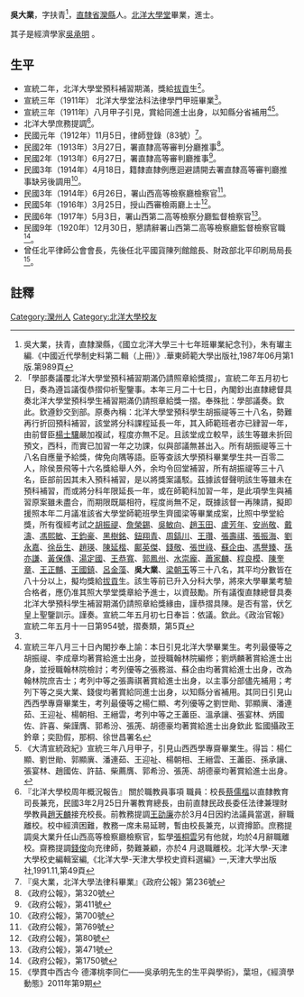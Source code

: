 {{明清人物信息框
| 姓名 = 吳大業
| 原名 =
| 圖片名稱=  
| 圖片大小 = 220px
| 圖片說明 =  
| 最高職務 = 
| 國家 =  
| 爵位 =
| 籍貫 = [[直隸省|直隸省]][[灤縣|灤縣]]
| 族裔 =  
| 旗籍 =  
| 字號 = 字扶青
| 諡號 = 
| 出生日期 = 
| 出生地點 =
| 逝世日期 =  
| 逝世地點 = 
| 墓葬 = 
| 配偶 =  
| 親屬 = 子[[吳承明|吳承明]]  
| 出身 = 
* 宣統三年進士出身
| 經歷 = 
| 著作 =  
*
*
*
}}
'''吳大業'''{{BD|？年||？年||catIdx=W吳大業}}，字扶青<ref name="紀念刊"> 吳大業，扶青，直隸灤縣，《國立北洋大學三十七年班畢業紀念刊》，朱有瓛主編.《中國近代學制史料第二輯（上冊）》.華東師範大學出版社,1987年06月第1版.第989頁</ref>，[[直隸省|直隸省]][[灤縣|灤縣]]人。[[北洋大學堂|北洋大學堂]]畢業，進士。

其子是經濟學家[[吳承明|吳承明]] 。
<!-- 檔案不存在 [[File:吳大業.jpg|thumb]] -->
== 生平 ==
* 宣統二年，北洋大學堂預科補習期滿，獎給[[拔貢|拔貢]]生<ref>「學部奏議覆北洋大學堂預科補習期滿仍請照章給獎摺」，宣統二年五月初七日，奏為遵旨議復恭摺仰祈聖鑒事。本年三月二十七日，內閣鈔出直隸總督具奏北洋大學堂預科學生補習期滿仍請照章給獎一摺。奉殊批：學部議奏。欽此。欽遵鈔交到部。原奏內稱：北洋大學堂預科學生胡振禔等三十八名，勢難再行折回預科補習，該堂將分科課程延長一年，其入師範班者亦已肄習一年，由前督臣[[楊士驤|楊士驤]]嚴加複試，程度亦無不足。且該堂成立較早，該生等雖未折回預文，西科，而實已加習一年之功課，似與部議無甚出入。所有胡振禔等三十八名自應量予給獎，俾免向隅等語。臣等查該大學預科畢業學生共一百零二人，除侯景飛等十六名獎給舉人外，余均令回堂補習，所有胡振禔等三十八名，臣部前因其未入預科補習，是以將獎案議駁。茲據該督聲明該生等雖未在預科補習，而或將分科年限延長一年，或在師範科加習一年，是此項學生與補習原案雖未盡合，而期限既屬相符，程度尚無不足，既據該督一再陳請，擬即援照本年二月議准該省大學堂師範班學生齊國梁等畢業成案，比照中學堂給獎，所有復經考試之[[胡振禔|胡振禔]]、[[詹榮錫|詹榮錫]]、[[吳敏向|吳敏向]]、[[趙玉田|趙玉田]]、[[盧芳年|盧芳年]]、[[安尚敬|安尚敬]]、[[戴濤|戴濤]]、[[馮熙敏|馮熙敏]]、[[王鈞豪|王鈞豪]]、[[黑樹銘|黑樹銘]]、[[鈕翔青|鈕翔青]]、[[周鎬川|周鎬川]]、[[王瓚|王瓚]]、[[張壽祺|張壽祺]]、[[張振海|張振海]]、[[劉永嘉|劉永嘉]]、[[徐岳生|徐岳生]]、[[趙瑛|趙瑛]]、[[陳延楷|陳延楷]]、[[鄺英傑|鄺英傑]]、[[錢敬|錢敬]]、[[張世祿|張世祿]]、[[蘇企由|蘇企由]]、[[馮譽臻|馮譽臻]]、[[孫亦謙|孫亦謙]]、[[黃保傳|黃保傳]]、[[湯定國|湯定國]]、[[王恭寬|王恭寬]]、[[郭鳳州|郭鳳州]]、[[水崇龐|水崇龐]]、[[蕭家麟|蕭家麟]]、[[程良模|程良模]]、[[陳奎章|陳奎章]]、[[王正黼|王正黼]]、[[王國鎮|王國鎮]]、[[呂金藻|呂金藻]]、'''吳大業'''、[[梁朝玉|梁朝玉]]等三十八名，其平均分數皆在八十分以上，擬均獎給[[拔貢|拔貢]]生。該生等前已升入分科大學，將來大學畢業考驗合格者，應仍准其照大學堂獎章給予進士，以資鼓勵。所有議復直隸總督具奏北洋大學預科學生補習期滿仍請照章給獎緣由，謹恭摺具陳。是否有當，伏乞皇上聖鑒訓示。謹奏。宣統二年五月初七日奉旨：依議。欽此。《政治官報》宣統二年五月十一日第954號，摺奏類，第5頁</ref>。
* 宣統三年（1911年） 北洋大學堂法科法律學門甲班畢業<ref name="紀念刊" />。
* 宣統三年（1911年）八月甲子引見，賞給同進士出身，以知縣分省補用<ref>宣統三年八月三十日內閣抄奉上諭：本日引見北洋大學畢業生。考列最優等之胡振禔、李成章均著賞給進士出身，並授職翰林院編修；劉炳麟著賞給進士出身，並授職翰林院檢討；考列優等之張務滋、蘇企由均著賞給進士出身，改為翰林院庶吉士；考列中等之張壽祺著賞給進士出身，以主事分部儘先補用；考列下等之吳大業、錢俊均著賞給同進士出身，以知縣分省補用。其同日引見山西西學專齋畢業生，考列最優等之楊仁顯、考列優等之劉世勛、郭顯廙、潘連茹、王迎祉、楊朝相、王縉雲，考列中等之王藎臣、溫承讓、張宴林、炳國佐、許喜、柴謹膺、郭希汾、張箎、胡德豪均著賞給進士出身欽此 監國攝政王鈐章；奕劻假，那桐、徐世昌署名</ref><ref>《大清宣統政紀》宣統三年八月甲子，引見山西西學專齋畢業生。得旨：楊仁顯、劉世勛、郭顯廙、潘連茹、王迎祉、楊朝相、王縉雲、王藎臣、孫承讓、張宴林、趙國佐、許喆、柴薦膺、郭希汾、張箎、胡德豪均著賞給進士出身。</ref>。
* 北洋大學庶務提調<ref>『北洋大學校周年概況報告』 關於職教員事項 職員：校長[[蔡儒楷|蔡儒楷]]以直隸教育司長兼充，民國3年2月25日升署教育總長，由前直隸民政長委任法律兼理財學教員[[趙天麟|趙天麟]]接充校長。前教務提調[[王劭廉|王劭廉]]亦於3月4日因約法議員當選，辭職離校。校中經濟困難，教務一席未易延聘，暫由校長兼充，以資撙節。庶務提調吳大業升任山西高等檢察廳檢察官，監學[[張桐雲|張桐雲]]另有他就，均於4月辭職離校。齋務提調[[錢俊|錢俊]]向充律師，勢難兼顧，亦於4 月退職離校。北洋大學-天津大學校史編輯室編,《北洋大學-天津大學校史資料選編》一,天津大學出版社,1991.11,第49頁</ref>。
* 民國元年（1912年）11月5日，律師登錄（83號）<ref>『吳大業，北洋大學法律科畢業』《政府公報》第236號</ref>。
* 民國2年（1913年）3月27日，署直隸高等審判分廳推事<ref>《政府公報》，第320號</ref>。
* 民國2年（1913年）6月27日，署直隸高等審判廳推事<ref>《政府公報》，第411號</ref>。
* 民國3年（1914年）4月18日，籍隸直隸例應迴避請開去署直隸高等審判廳推事缺另後調用<ref>《政府公報》，第700號</ref>。
* 民國3年（1914年）6月26日，署山西高等檢察廳檢察官<ref>《政府公報》，第769號</ref>。
* 民國5年（1916年）3月25日，授山西審檢兩廳上士<ref>《政府公報》，第80號</ref>。
* 民國6年（1917年）5月3日，署山西第二高等檢察分廳監督檢察官<ref>《政府公報》，第471號</ref>。
* 民國9年（1920年）12月30日，懇請辭署山西第二高等檢察廳監督檢察官職<ref>《政府公報》，第1750號</ref>。
* 曾任北平律師公會會長，先後任北平國貨陳列館館長、財政部北平印刷局局長<ref>《學貫中西古今 德澤桃李同仁——吳承明先生的生平與學術》，葉坦，《經濟學動態》2011年第9期</ref>。

==註釋==
{{reflist}}
{{DEFAULTSORT:W吳大業}}
{{宣統三年游學畢業進士}}
[[Category:灤州人|Category:灤州人]]
[[Category:北洋大學校友|Category:北洋大學校友]]